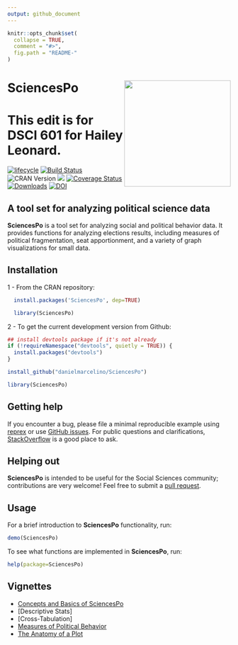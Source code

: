 ```yaml
---
output: github_document
---
```


<!-- README.md is generated from README.Rmd. Please edit that file -->

```r
knitr::opts_chunk$set(
  collapse = TRUE,
  comment = "#>",
  fig.path = "README-"
)
```

# SciencesPo <img src="inst/figures/SciencesPo-logo.png" width="240px" align="right" /> 

# This edit is for DSCI 601 for Hailey Leonard.


[![lifecycle](https://img.shields.io/badge/lifecycle-maturing-blue.svg)](https://www.tidyverse.org/lifecycle/#maturing)
[![Build Status](https://travis-ci.org/danielmarcelino/SciencesPo.svg?branch=master)](https://travis-ci.org/danielmarcelino/SciencesPo)
![CRAN Version](https://www.r-pkg.org/badges/version/SciencesPo)
![](https://img.shields.io/badge/license-GPL%20%28%3E=%202%29-blueviolet.svg?style=flat)
[![Coverage Status](https://coveralls.io/repos/github/danielmarcelino/SciencesPo/badge.svg?branch=master)]( https://coveralls.io/github/danielmarcelino/SciencesPo?branch=master)
[![Downloads](https://cranlogs.r-pkg.org/badges/SciencesPo)]( https://cran.r-project.org/package=SciencesPo) 
[![DOI](https://zenodo.org/badge/doi/10.5281/zenodo.54876.svg)](http://dx.doi.org/10.5281/zenodo.54876)

## A tool set for analyzing political science data

**SciencesPo** is a tool set for analyzing social and political behavior data. It provides functions for analyzing elections results, including measures of political fragmentation, seat apportionment, and a variety of graph visualizations for small data.


## Installation

1 - From the CRAN repository:

```r
  install.packages('SciencesPo', dep=TRUE)

  library(SciencesPo)
```

2 - To get the current development version from Github:

```r
## install devtools package if it's not already
if (!requireNamespace("devtools", quietly = TRUE)) {
  install.packages("devtools")
}

install_github("danielmarcelino/SciencesPo")

library(SciencesPo)
```



## Getting help

If you encounter a bug, please file a minimal reproducible example using [reprex](https://reprex.tidyverse.org/index.html) or use [GitHub issues](https://github.com/danielmarcelino/SciencesPo/issues). For public questions and clarifications, [StackOverflow](https://stackoverflow.com/) is a good place to ask.

## Helping out
**SciencesPo** is intended to be useful for the Social Sciences community; contributions are very welcome! Feel free to submit a [pull request](https://github.com/danielmarcelino/SciencesPo/pulls).


## Usage

For a brief introduction to **SciencesPo** functionality, run:

```r
demo(SciencesPo)
```

To see what functions are implemented in **SciencesPo**, run:

```r
help(package=SciencesPo)
```


## Vignettes
* [Concepts and Basics of SciencesPo](https://cran.r-project.org/web/packages/SciencesPo/vignettes/SciencesPo.html)
* [Descriptive Stats]
* [Cross-Tabulation]
* [Measures of Political Behavior](https://cran.r-project.org/web/packages/SciencesPo/vignettes/Indices.html)
* [The Anatomy of a Plot](https://cran.r-project.org/web/packages/SciencesPo/vignettes/Viz.html)
